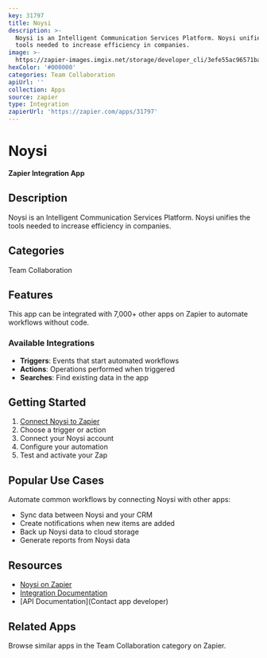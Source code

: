 ```yaml
---
key: 31797
title: Noysi
description: >-
  Noysi is an Intelligent Communication Services Platform. Noysi unifies the
  tools needed to increase efficiency in companies.
image: >-
  https://zapier-images.imgix.net/storage/developer_cli/3efe55ac96571bada63eb4c4d0cc1e8c.png?auto=format%2Ccompress&ixlib=python-3.0.0&q=50
hexColor: '#000000'
categories: Team Collaboration
apiUrl: ''
collection: Apps
source: zapier
type: Integration
zapierUrl: 'https://zapier.com/apps/31797'
---
```

# Noysi

**Zapier Integration App**

## Description

Noysi is an Intelligent Communication Services Platform. Noysi unifies the tools needed to increase efficiency in companies.

## Categories

Team Collaboration

## Features

This app can be integrated with 7,000+ other apps on Zapier to automate workflows without code.

### Available Integrations

- **Triggers**: Events that start automated workflows
- **Actions**: Operations performed when triggered
- **Searches**: Find existing data in the app

## Getting Started

1. [Connect Noysi to Zapier](https://zapier.com/apps/31797)
2. Choose a trigger or action
3. Connect your Noysi account
4. Configure your automation
5. Test and activate your Zap

## Popular Use Cases

Automate common workflows by connecting Noysi with other apps:

- Sync data between Noysi and your CRM
- Create notifications when new items are added
- Back up Noysi data to cloud storage
- Generate reports from Noysi data

## Resources

- [Noysi on Zapier](https://zapier.com/apps/31797)
- [Integration Documentation](https://zapier.com/apps/31797/integrations)
- [API Documentation](Contact app developer)

## Related Apps

Browse similar apps in the Team Collaboration category on Zapier.
